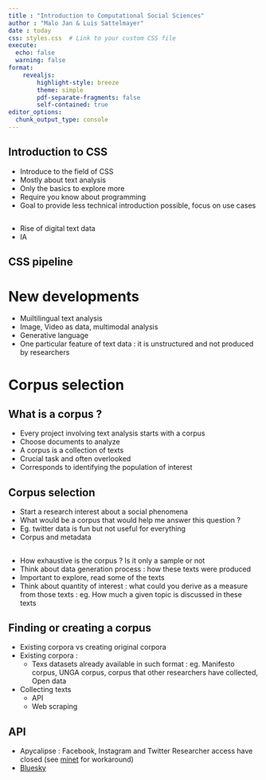 ```yaml
---
title : "Introduction to Computational Social Sciences"
author : "Malo Jan & Luis Sattelmayer"
date : today
css: styles.css  # Link to your custom CSS file
execute: 
  echo: false
  warning: false
format: 
    revealjs:
        highlight-style: breeze
        theme: simple
        pdf-separate-fragments: false
        self-contained: true
editor_options: 
  chunk_output_type: console
---
```


## Introduction to CSS {.smaller}

- Introduce to the field of CSS
- Mostly about text analysis
- Only the basics to explore more
- Require you know about programming
- Goal to provide less technical introduction possible, focus on use cases

## 

- Rise of digital text data
- IA

## CSS pipeline

# New developments

- Muiltilingual text analysis
- Image, Video as data, multimodal analysis
- Generative language
- One particular feature of text data : it is unstructured and not produced by researchers

# Corpus selection

## What is a corpus ? {.smaller}

- Every project involving text analysis starts with a corpus
- Choose documents to analyze
- A corpus is a collection of texts
- Crucial task and often overlooked
- Corresponds to identifying the population of interest

## Corpus selection {.smaller}

- Start a research interest about a social phenomena
- What would be a corpus that would help me answer this question ?
- Eg. twitter data is fun but not useful for everything
- Corpus and metadata

##

- How exhaustive is the corpus ? Is it only a sample or not
- Think about data generation process : how these texts were produced
- Important to explore, read some of the texts
- Think about quantity of interest : what could you derive as a measure from those texts : eg. How much a given topic is discussed in these texts


## Finding or creating a corpus {.smaller}

-  Existing corpora vs creating original corpora
- Existing corpora : 
    - Texs datasets already available in such format : eg. Manifesto corpus, UNGA corpus, corpus that other researchers have collected, Open data 
- Collecting texts
    - API
    - Web scraping
    
## API {.smaller}


- Apycalipse : Facebook, Instagram and Twitter Researcher access have closed (see [minet](https://github.com/medialab/minet) for workaround)
- [Bluesky](https://github.com/JBGruber/atrrr)
